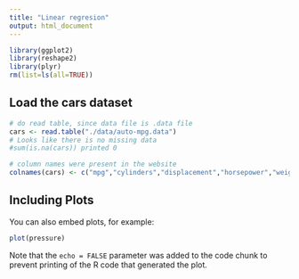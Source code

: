 ```yaml
---
title: "Linear regresion"
output: html_document
---
```


```r
library(ggplot2)
library(reshape2)
library(plyr)
rm(list=ls(all=TRUE))
```

## Load the cars dataset

```r
# do read table, since data file is .data file
cars <- read.table("./data/auto-mpg.data")
# Looks like there is no missing data
#sum(is.na(cars)) printed 0

# column names were present in the website
colnames(cars) <- c("mpg","cylinders","displacement","horsepower","weight","acceleration","model_year","origin","car_name")
```

## Including Plots

You can also embed plots, for example:

```r
plot(pressure)
```

Note that the `echo = FALSE` parameter was added to the code chunk to prevent printing of the R code that generated the plot.
